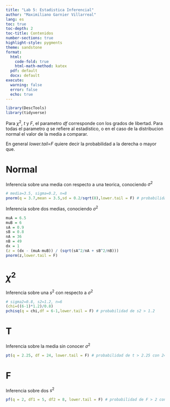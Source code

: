 ```yaml
---
title: "Lab 5: Estadistica Inferencial"
author: "Maximiliano Garnier Villarreal"
lang: es
toc: true
toc-depth: 2
toc-title: Contenidos
number-sections: true
highlight-style: pygments
theme: sandstone
format:
  html:
    code-fold: true
    html-math-method: katex
  pdf: default
  docx: default
execute:
  warning: false
  error: false
  echo: true
---
```


```r
library(DescTools)
library(tidyverse)
```

Para $\chi^2$, $t$ y $F$, el parametro *df* corresponde con los grados de libertad. Para todas el parametro *q* se refiere al estadistico, o en el caso de la distribucion normal el valor de la media a comparar.

En general *lower.tail=F* quiere decir la probabilidad a la derecha o mayor que.

# Normal

Inferencia sobre una media con respecto a una teorica, conociendo $\sigma^2$

```r
# media=3.5, sigma=0.2, n=8
pnorm(q = 3.7,mean = 3.5,sd = 0.2/sqrt(8),lower.tail = F) # probabilidad de X > 3.7 con n=8
```

Inferencia sobre dos medias, conociendo $\sigma^2$

```r
muA = 6.5
muB = 6
sA = 0.9
sB = 0.8
nA = 36
nB = 49
dx = 1
(z = (dx - (muA-muB)) / (sqrt(sA^2/nA + sB^2/nB)))
pnorm(z,lower.tail = F)
```


# $\chi^2$

Inferencia sobre una $s^2$ con respecto a $\sigma^2$

```r
# sigma2=0.8, s2=1.2, n=6
(chi=((6-1)*1.2)/0.8)
pchisq(q = chi,df = 6-1,lower.tail = F) # probabilidad de s2 > 1.2
```


# T

Inferencia sobre la media sin conocer $\sigma^2$

```r
pt(q = 2.25, df = 24, lower.tail = F) # probabilidad de t > 2.25 con 24 grados de libertad
```


# F

Inferencia sobre dos $s^2$

```r
pf(q = 2, df1 = 5, df2 = 8, lower.tail = F) # probabilidad de F > 2 con 5 y 8 grados de libertad
```

